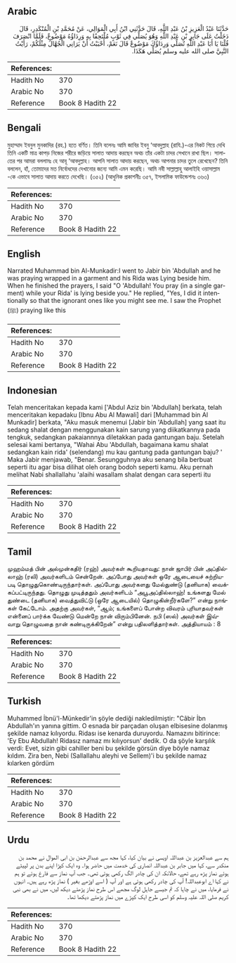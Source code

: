## Arabic


<div dir="rtl" lang="ar" style={{fontSize:'larger',backgroundColor:'#f8f9fa',padding:20}}>
حَدَّثَنَا عَبْدُ الْعَزِيزِ بْنُ عَبْدِ اللَّهِ، قَالَ حَدَّثَنِي ابْنُ أَبِي الْمَوَالِي، عَنْ مُحَمَّدِ بْنِ الْمُنْكَدِرِ، قَالَ دَخَلْتُ عَلَى جَابِرِ بْنِ عَبْدِ اللَّهِ وَهُوَ يُصَلِّي فِي ثَوْبٍ مُلْتَحِفًا بِهِ وَرِدَاؤُهُ مَوْضُوعٌ، فَلَمَّا انْصَرَفَ قُلْنَا يَا أَبَا عَبْدِ اللَّهِ تُصَلِّي وَرِدَاؤُكَ مَوْضُوعٌ قَالَ نَعَمْ، أَحْبَبْتُ أَنْ يَرَانِي الْجُهَّالُ مِثْلُكُمْ، رَأَيْتُ النَّبِيَّ صلى الله عليه وسلم يُصَلِّي هَكَذَا‏.‏
</div>
<div style={{backgroundColor:'#f8f9fa',padding:20, marginBottom: 10}}><table> <thead> <tr> <th>References:</th> <th></th> </tr> </thead> <tbody><tr><td>Hadith No</td><td>370</td></tr><tr><td>Arabic No</td><td>370</td></tr><tr><td>Reference</td><td>Book 8 Hadith 22</td></tr></tbody></table></div>

## Bengali


<div dir="ltr" lang="bn" style={{fontSize:'larger',backgroundColor:'#f8f9fa',padding:20}}>
মুহাম্মাদ ইবনুল মুনকাদির (রহ.) হতে বর্ণিত। তিনি বলেনঃ আমি জাবির ইবনু ‘আবদুল্লাহ (রাযি.)-এর নিকট গিয়ে দেখি তিনি একটি মাত্র কাপড় নিজের শরীরে জড়িয়ে সালাত আদায় করছেন অথচ তাঁর একটা চাদর সেখানে রাখা ছিল। সালাতের পর আমরা বললামঃ হে আবূ ‘আবদুল্লাহ। আপনি সালাত আদায় করছেন, অথচ আপনার চাদর তুলে রেখেছেন? তিনি বললেন, হাঁ, তোমাদের মত নির্বোধদের দেখানোর জন্যে আমি এমন করেছি। আমি নবী সাল্লাল্লাহু আলাইহি ওয়াসাল্লাম -কে এভাবে সালাত আদায় করতে দেখেছি। (৩৫২) (আধুনিক প্রকাশনীঃ ৩৫৭, ইসলামিক ফাউন্ডেশনঃ ৩৬৩)
</div>
<div style={{backgroundColor:'#f8f9fa',padding:20, marginBottom: 10}}><table> <thead> <tr> <th>References:</th> <th></th> </tr> </thead> <tbody><tr><td>Hadith No</td><td>370</td></tr><tr><td>Arabic No</td><td>370</td></tr><tr><td>Reference</td><td>Book 8 Hadith 22</td></tr></tbody></table></div>

## English


<div dir="ltr" lang="en" style={{fontSize:'larger',backgroundColor:'#f8f9fa',padding:20}}>
Narrated Muhammad bin Al-Munkadir:I went to Jabir bin 'Abdullah and he was praying wrapped in a garment and his Rida was Lying beside him. When he finished the prayers, I said "O 'Abdullah! You pray (in a single garment) while your Rida' is lying beside you." He replied, "Yes, I did it intentionally so that the ignorant ones like you might see me. I saw the Prophet (ﷺ) praying like this
</div>
<div style={{backgroundColor:'#f8f9fa',padding:20, marginBottom: 10}}><table> <thead> <tr> <th>References:</th> <th></th> </tr> </thead> <tbody><tr><td>Hadith No</td><td>370</td></tr><tr><td>Arabic No</td><td>370</td></tr><tr><td>Reference</td><td>Book 8 Hadith 22</td></tr></tbody></table></div>

## Indonesian


<div dir="ltr" lang="id" style={{fontSize:'larger',backgroundColor:'#f8f9fa',padding:20}}>
Telah menceritakan kepada kami ['Abdul Aziz bin 'Abdullah] berkata, telah menceritakan kepadaku [Ibnu Abu Al Mawali] dari [Muhammad bin Al Munkadir] berkata, "Aku masuk menemui [Jabir bin 'Abdullah] yang saat itu sedang shalat dengan menggunakan kain sarung yang diikatkannya pada tengkuk, sedangkan pakaiannnya diletakkan pada gantungan baju. Setelah selesai kami bertanya, "Wahai Abu 'Abdullah, bagaimana kamu shalat sedangkan kain rida' (selendang) mu kau gantung pada gantungan baju? ' Maka Jabir menjawab, "Benar. Sesungguhnya aku senang bila berbuat seperti itu agar bisa dilihat oleh orang bodoh seperti kamu. Aku pernah melihat Nabi shallallahu 'alaihi wasallam shalat dengan cara seperti itu
</div>
<div style={{backgroundColor:'#f8f9fa',padding:20, marginBottom: 10}}><table> <thead> <tr> <th>References:</th> <th></th> </tr> </thead> <tbody><tr><td>Hadith No</td><td>370</td></tr><tr><td>Arabic No</td><td>370</td></tr><tr><td>Reference</td><td>Book 8 Hadith 22</td></tr></tbody></table></div>

## Tamil


<div dir="ltr" lang="ta" style={{fontSize:'larger',backgroundColor:'#f8f9fa',padding:20}}>
முஹம்மத் பின் அல்முன்கதிர் (ரஹ்) அவர்கள் கூறியதாவது: நான் ஜாபிர் பின் அப்தில்லாஹ் (ரலி) அவர்களிடம் சென்றேன். அப்போது அவர்கள் ஒரே ஆடையைச் சுற்றியபடி தொழுதுகொண்டிருந்தார்கள். அப்போது அவர்களது மேல்துண்டு (தனியாக) வைக்கப்பட்டிருந்தது. தொழுது முடித்ததும் அவர்களிடம் “அபூஅப்தில்லாஹ்! உங்களது மேல் துண்டை (தனியாக) வைத்துவிட்டு (ஒரே ஆடையில்) தொழுகின்றீர்களே?” என்று நாங்கள் கேட்டோம். அதற்கு அவர்கள், “ஆம்; உங்களைப் போன்ற விவரம் புரியாதவர்கள் என்னைப் பார்க்க வேண்டு மென்றே நான் விரும்பினேன். நபி (ஸல்) அவர்கள் இவ்வாறு தொழுவதை நான் கண்டிருக்கிறேன்” என்று பதிலளித்தார்கள். அத்தியாயம் : 8
</div>
<div style={{backgroundColor:'#f8f9fa',padding:20, marginBottom: 10}}><table> <thead> <tr> <th>References:</th> <th></th> </tr> </thead> <tbody><tr><td>Hadith No</td><td>370</td></tr><tr><td>Arabic No</td><td>370</td></tr><tr><td>Reference</td><td>Book 8 Hadith 22</td></tr></tbody></table></div>

## Turkish


<div dir="ltr" lang="tr" style={{fontSize:'larger',backgroundColor:'#f8f9fa',padding:20}}>
Muhammed İbnü'l-Münkedir'in şöyle dediği nakledilmiştir: "Câbir İbn Abdullah'ın yanına gittim. O esnada bir parçadan oluşan elbisesine dolanmış şekilde namaz kılıyordu. Ridası ise kenarda duruyordu. Namazını bitirince: 'Ey Ebu Abdullah! Ridasız namaz mı kılıyorsun' dedik. O da şöyle karşılık verdi: Evet, sizin gibi cahiller beni bu şekilde görsün diye böyle namaz kıldım. Zira ben, Nebi (Sallallahu aleyhi ve Sellem)'i bu şekilde namaz kılarken gördüm
</div>
<div style={{backgroundColor:'#f8f9fa',padding:20, marginBottom: 10}}><table> <thead> <tr> <th>References:</th> <th></th> </tr> </thead> <tbody><tr><td>Hadith No</td><td>370</td></tr><tr><td>Arabic No</td><td>370</td></tr><tr><td>Reference</td><td>Book 8 Hadith 22</td></tr></tbody></table></div>

## Urdu


<div dir="rtl" lang="ur" style={{fontSize:'larger',backgroundColor:'#f8f9fa',padding:20}}>
ہم سے عبدالعزیز بن عبداللہ اویسی نے بیان کیا، کہا مجھ سے عبدالرحمٰن بن ابی الموال نے محمد بن منکدر سے، کہا میں جابر بن عبداللہ انصاری کی خدمت میں حاضر ہوا۔ وہ ایک کپڑا اپنے بدن پر لپیٹے ہوئے نماز پڑھ رہے تھے، حالانکہ ان کی چادر الگ رکھی ہوئی تھی۔ جب آپ نماز سے فارغ ہوئے تو ہم نے کہا اے ابوعبداللہ! آپ کی چادر رکھی ہوئی ہے اور آپ ( اسے اوڑھے بغیر ) نماز پڑھ رہے ہیں۔ انہوں نے فرمایا، میں نے چاہا کہ تم جیسے جاہل لوگ مجھے اس طرح نماز پڑھتے دیکھ لیں، میں نے بھی نبی کریم صلی اللہ علیہ وسلم کو اسی طرح ایک کپڑے میں نماز پڑھتے دیکھا تھا۔
</div>
<div style={{backgroundColor:'#f8f9fa',padding:20, marginBottom: 10}}><table> <thead> <tr> <th>References:</th> <th></th> </tr> </thead> <tbody><tr><td>Hadith No</td><td>370</td></tr><tr><td>Arabic No</td><td>370</td></tr><tr><td>Reference</td><td>Book 8 Hadith 22</td></tr></tbody></table></div>
